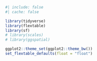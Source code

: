 <!-- Include at the start of every doc -->

```r
#| include: false
#| cache: false

library(tidyverse)
library(flextable)
library(sf)
# library(scales)
# library(ggspatial)

ggplot2::theme_set(ggplot2::theme_bw())
set_flextable_defaults(float = "float")
```
